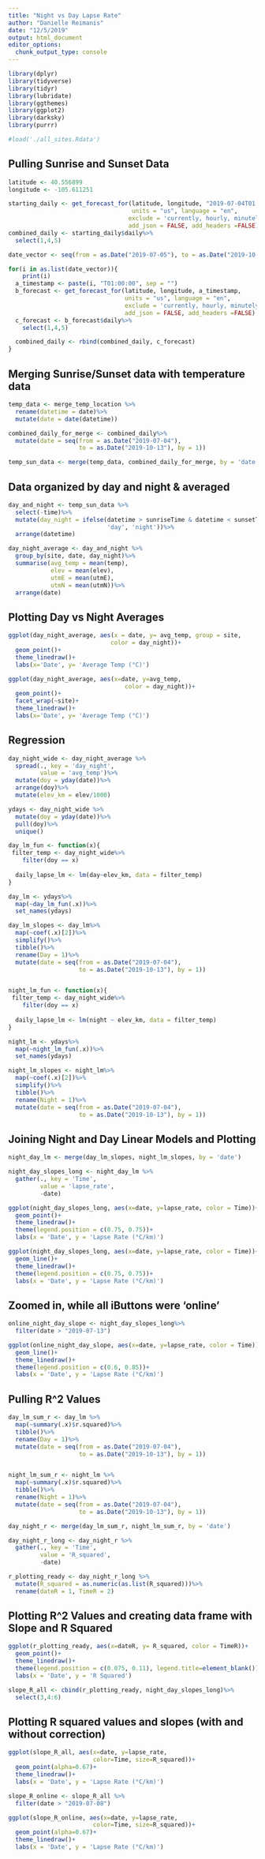 ```yaml
---
title: "Night vs Day Lapse Rate"
author: "Danielle Reimanis"
date: "12/5/2019"
output: html_document
editor_options: 
  chunk_output_type: console
---
```


```r
library(dplyr)
library(tidyverse)
library(tidyr)
library(lubridate)
library(ggthemes)
library(ggplot2)
library(darksky)
library(purrr)

```

```r
#load('./all_sites.Rdata')
```

## Pulling Sunrise and Sunset Data

```r
latitude <- 40.556899
longitude <- -105.611251

starting_daily <- get_forecast_for(latitude, longitude, "2019-07-04T01:00:00",
                                   units = "us", language = "en",
                                  exclude = 'currently, hourly, minutely',
                                  add_json = FALSE, add_headers =FALSE)
combined_daily <- starting_daily$daily%>%
  select(1,4,5)

date_vector <- seq(from = as.Date("2019-07-05"), to = as.Date("2019-10-13"), by = 1)

for(i in as.list(date_vector)){
    print(i)
  a_timestamp <- paste(i, "T01:00:00", sep = "")
  b_forecast <- get_forecast_for(latitude, longitude, a_timestamp, 
                                 units = "us", language = "en",
                                 exclude = 'currently, hourly, minutely',
                                 add_json = FALSE, add_headers =FALSE)
  c_forecast <- b_forecast$daily%>%
    select(1,4,5)

  combined_daily <- rbind(combined_daily, c_forecast)
}

```

## Merging Sunrise/Sunset data with temperature data

```r
temp_data <- merge_temp_location %>%
  rename(datetime = date)%>%
  mutate(date = date(datetime))

combined_daily_for_merge <- combined_daily%>%
  mutate(date = seq(from = as.Date("2019-07-04"), 
                    to = as.Date("2019-10-13"), by = 1))

temp_sun_data <- merge(temp_data, combined_daily_for_merge, by = 'date')

```

## Data organized by day and night & averaged

```r

day_and_night <- temp_sun_data %>%
  select(-time)%>%
  mutate(day_night = ifelse(datetime > sunriseTime & datetime < sunsetTime,
                            'day', 'night'))%>%
  arrange(datetime)

day_night_average <- day_and_night %>%
  group_by(site, date, day_night)%>%
  summarise(avg_temp = mean(temp),
            elev = mean(elev),
            utmE = mean(utmE),
            utmN = mean(utmN))%>%
  arrange(date)

```

## Plotting Day vs Night Averages

```r

ggplot(day_night_average, aes(x = date, y= avg_temp, group = site, 
                             color = day_night))+
  geom_point()+
  theme_linedraw()+
  labs(x='Date', y= 'Average Temp (°C)')

ggplot(day_night_average, aes(x=date, y=avg_temp,
                                 color = day_night))+
  geom_point()+
  facet_wrap(~site)+
  theme_linedraw()+
  labs(x='Date', y= 'Average Temp (°C)')


```

## Regression

```r

day_night_wide <- day_night_average %>%
  spread(., key = 'day_night',
         value = 'avg_temp')%>%
  mutate(doy = yday(date))%>%
  arrange(doy)%>%
  mutate(elev_km = elev/1000)

ydays <- day_night_wide %>%
  mutate(doy = yday(date))%>%
  pull(doy)%>%
  unique()

day_lm_fun <- function(x){
 filter_temp <- day_night_wide%>%
    filter(doy == x)
 
  daily_lapse_lm <- lm(day~elev_km, data = filter_temp)
}

day_lm <- ydays%>%
  map(~day_lm_fun(.x))%>%
  set_names(ydays)

day_lm_slopes <- day_lm%>%
  map(~coef(.x)[2])%>%
  simplify()%>%
  tibble()%>%
  rename(Day = 1)%>%
  mutate(date = seq(from = as.Date("2019-07-04"), 
                    to = as.Date("2019-10-13"), by = 1))


night_lm_fun <- function(x){
 filter_temp <- day_night_wide%>%
    filter(doy == x)
 
  daily_lapse_lm <- lm(night ~ elev_km, data = filter_temp)
}

night_lm <- ydays%>%
  map(~night_lm_fun(.x))%>%
  set_names(ydays)

night_lm_slopes <- night_lm%>%
  map(~coef(.x)[2])%>%
  simplify()%>%
  tibble()%>%
  rename(Night = 1)%>%
  mutate(date = seq(from = as.Date("2019-07-04"), 
                    to = as.Date("2019-10-13"), by = 1))

```

## Joining Night and Day Linear Models and Plotting

```r

night_day_lm <- merge(day_lm_slopes, night_lm_slopes, by = 'date')

night_day_slopes_long <- night_day_lm %>%
  gather(., key = 'Time',
         value = 'lapse_rate',
         -date)

ggplot(night_day_slopes_long, aes(x=date, y=lapse_rate, color = Time))+
  geom_point()+
  theme_linedraw()+
  theme(legend.position = c(0.75, 0.75))+
  labs(x = 'Date', y = 'Lapse Rate (°C/km)')

ggplot(night_day_slopes_long, aes(x=date, y=lapse_rate, color = Time))+
  geom_line()+
  theme_linedraw()+
  theme(legend.position = c(0.75, 0.75))+
  labs(x = 'Date', y = 'Lapse Rate (°C/km)')

```

## Zoomed in, while all iButtons were 'online'

```r

online_night_day_slope <- night_day_slopes_long%>%
  filter(date > "2019-07-13")

ggplot(online_night_day_slope, aes(x=date, y=lapse_rate, color = Time))+
  geom_line()+
  theme_linedraw()+
  theme(legend.position = c(0.6, 0.85))+
  labs(x = 'Date', y = 'Lapse Rate (°C/km)')

```

## Pulling R^2 Values

```r
day_lm_sum_r <- day_lm %>%
  map(~summary(.x)$r.squared)%>%
  tibble()%>%
  rename(Day = 1)%>%
  mutate(date = seq(from = as.Date("2019-07-04"), 
                    to = as.Date("2019-10-13"), by = 1))


night_lm_sum_r <- night_lm %>%
  map(~summary(.x)$r.squared)%>%
  tibble()%>%
  rename(Night = 1)%>%
  mutate(date = seq(from = as.Date("2019-07-04"), 
                    to = as.Date("2019-10-13"), by = 1))

day_night_r <- merge(day_lm_sum_r, night_lm_sum_r, by = 'date')

day_night_r_long <- day_night_r %>%
  gather(., key = 'Time',
         value = 'R_squared',
         -date)

r_plotting_ready <- day_night_r_long %>%
  mutate(R_squared = as.numeric(as.list(R_squared)))%>%
  rename(dateR = 1, TimeR = 2)

```

## Plotting R^2 Values and creating data frame with Slope and R Squared

```r

ggplot(r_plotting_ready, aes(x=dateR, y= R_squared, color = TimeR))+
  geom_point()+
  theme_linedraw()+
  theme(legend.position = c(0.075, 0.11), legend.title=element_blank())+
  labs(x = 'Date', y = 'R Squared')

slope_R_all <- cbind(r_plotting_ready, night_day_slopes_long)%>%
  select(3,4:6)

```

## Plotting R squared values and slopes (with and without correction)

```r

ggplot(slope_R_all, aes(x=date, y=lapse_rate,
                        color=Time, size=R_squared))+
  geom_point(alpha=0.67)+
  theme_linedraw()+
  labs(x = 'Date', y = 'Lapse Rate (°C/km)')

slope_R_online <- slope_R_all %>%
  filter(date > "2019-07-08")

ggplot(slope_R_online, aes(x=date, y=lapse_rate,
                        color=Time, size=R_squared))+
  geom_point(alpha=0.67)+
  theme_linedraw()+
  labs(x = 'Date', y = 'Lapse Rate (°C/km)')

```


